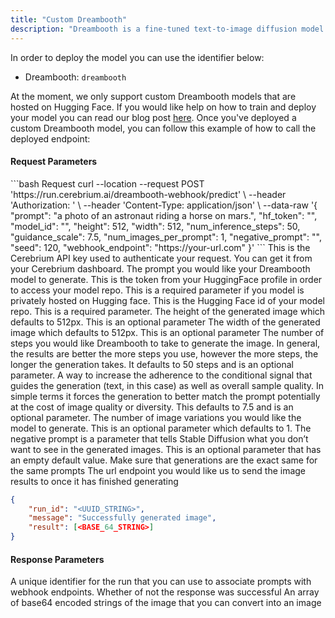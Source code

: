 ```yaml
---
title: "Custom Dreambooth"
description: "Dreambooth is a fine-tuned text-to-image diffusion model for subject driven generation"
---
```


In order to deploy the model you can use the identifier below:

- Dreambooth: `dreambooth`

At the moment, we only support custom Dreambooth models that are hosted on Hugging Face. If you would like help on how to train and deploy your model you can read our blog post [here](https://www.cerebrium.ai/blog/creating-avatarai-me-using-supabase-and-cerebrium).
Once you've deployed a custom Dreambooth model, you can follow this example of how to call the deployed endpoint:

#### Request Parameters

<RequestExample>
```bash Request
  curl --location --request POST 'https://run.cerebrium.ai/dreambooth-webhook/predict' \
      --header 'Authorization: <API_KEY>' \
      --header 'Content-Type: application/json' \
      --data-raw '{
        "prompt": "a photo of an astronaut riding a horse on mars.",
        "hf_token": "<your_token>",
        "model_id": "<your_id>",
        "height": 512,
        "width": 512,
        "num_inference_steps": 50,
        "guidance_scale": 7.5,
        "num_images_per_prompt": 1,
        "negative_prompt": "",
        "seed": 120,
        "webhook_endpoint": "https://your-url.com"
      }'
```
</RequestExample>

<ParamField header="Authorization" type="string" required>
  This is the Cerebrium API key used to authenticate your request. You can get it from your Cerebrium dashboard.
</ParamField>
<ParamField body="prompt" type="string" required>
   The prompt you would like your Dreambooth model to generate.
</ParamField>
<ParamField body="hf_token" type="string" required>
   This is the token from your HuggingFace profile in order to access your model repo. This is a required parameter if you model is privately hosted on Hugging face.
</ParamField>
<ParamField body="model_id" type="string" required>
   This is the Hugging Face id of your model repo. This is a required parameter.
</ParamField>
<ParamField body="height" type="integer" optional>
   The height of the generated image which defaults to 512px. This is an optional parameter
</ParamField>
<ParamField body="width" type="integer" optional>
  The width of the generated image which defaults to 512px. This is an optional parameter
</ParamField>
<ParamField body="num_inference_steps" type="integer" optional>
   The number of steps you would like Dreambooth to take to generate the image. In general, the results are better the more steps you use, however the more steps, the longer the generation takes. It defaults to 50 steps and is an optional parameter.
</ParamField>
<ParamField body="guidance_scale" type="float" optional>
   A way to increase the adherence to the conditional signal that guides the generation (text, in this case) as well as overall sample quality. In simple terms it forces the generation to better match the prompt potentially at the cost of image quality or diversity. This defaults to 7.5 and is an optional parameter.
</ParamField>
<ParamField body="num_images_per_prompt" type="integer" optional>
  The number of image variations you would like the model to generate. This is an optional parameter which defaults to 1.
</ParamField>
<ParamField body="negative_prompt" type="string" optional>
  The negative prompt is a parameter that tells Stable Diffusion what you don’t want to see in the generated images. This is an optional parameter that has an empty default value.
</ParamField>
<ParamField body="seed" type="integer" optional>
  Make sure that generations are the exact same for the same prompts
</ParamField>
<ParamField body="webhook_endpoint" type="string" optional>
   The url endpoint you would like us to send the image results to once it has finished generating
</ParamField>
<ResponseExample>

```json Response
{
    "run_id": "<UUID_STRING>",
    "message": "Successfully generated image",
    "result": [<BASE_64_STRING>]
}
```

</ResponseExample>

#### Response Parameters

<ResponseField name="run_id" type="string" required>
  A unique identifier for the run that you can use to associate prompts with
  webhook endpoints.
</ResponseField>
<ResponseField name="message" type="string" required>
  Whether of not the response was successful
</ResponseField>
<ResponseField name="result" type="string" required>
  An array of base64 encoded strings of the image that you can convert into an
  image
</ResponseField>

